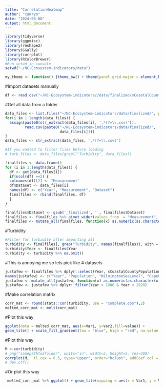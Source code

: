 ```yaml
---
title: "CorrelationHeatmap"
author: "camryn"
date: "2024-03-08"
output: html_document
---
```


```r
library(tidyverse)
library(ggpmisc)
library(reshape2)
library(GGally)
library(corrplot)
library(RColorBrewer)
#Run setwd in console
setwd("~/NC-Ecosystem-indicators/data")

my_theme <- function() {theme_bw() + theme(panel.grid.major = element_blank(), panel.grid.minor = element_blank(), plot.title = element_text(size=12, face= "bold", colour= "black"), axis.title.x = element_text(size=12, face="bold", colour = "black"), axis.title.y = element_text(size=12, face="bold", colour = "black"))}
```

#Import datasets manually
```r
df <- read.csv("~/NC-Ecosystem-indicators//data/finalized/sCoastalCountyPopulation1980JN.csv")
```

#Get all data from a folder
```r
data_files <- list.files("~/NC-Ecosystem-indicators/data/finalized/", pattern="*.csv")
for(i in 1:length(data_files)) { 
  assign(paste0(str_extract(data_files[i], '.*(?=\\.csv)')), 
         read.csv(paste0("~/NC-Ecosystem-indicators/data/finalized/",
                         data_files[i])))
}
data_files <- str_extract(data_files, '.*(?=\\.csv)')

#If you wanted to filter files before loading
# turb_files <- data_files[grepl("Turbidity", data_files)]

finalfiles <- data.frame()
for (i in 1:length(data_files)) {
  df <- get(data_files[i])
  if(ncol(df) ==2) {
  colnames(df)[2] <- "Measurement"
  df$Dataset <- data_files[i]
  names(df) <- c("Year", "Measurement", "Dataset")
  finalfiles <- rbind(finalfiles, df)
  }
}

finalfiles$Dataset <- gsub('_finalized', '', finalfiles$Dataset)
finalfiles <- finalfiles %>% pivot_wider(values_from  = "Measurement", names_from = "Dataset")
finalfiles <- mutate_all(finalfiles, function(x) as.numeric(as.character(x)))
```

#Turbidity
```r
#Filter for turbidity after importing all
turbidity <- finalfiles[, grep("Turbidity", names(finalfiles)), with = FALSE]
turbidity$Year <- finalfiles$Year
turbidity <- turbidity %>% na.omit()
```

#This is annoying me so lets pick like 4 datasets
```r
justafew <- finalfiles %>% dplyr::select(Year, sCoastalCountyPopulation1980JN, p1935WilmingtonSeaLevelRiseCB, c1974CapeFear_TNloadingNH, B1972FinfishCommCatchLS)
names(justafew) <- c("Year", "Population", "WilmingtonSeaLevel", "CapeFearLoading", "FinfishCatch")
justafew <- mutate_all(justafew, function(x) as.numeric(as.character(x)))
justafew <- justafew %>% dplyr::filter(Year > 1980 & Year < 2020)
```

#Make correlation matrix
```r
corr_mat <- round(stats::cor(turbidity, use = "complete.obs"),2) 
melted_corr_mat <- melt(corr_mat)
```

#Plot this way
```r
ggplot(data = melted_corr_mat, aes(x=Var1, y=Var2,fill=value)) +
geom_tile() + scale_fill_gradient(low = "blue", high = "red", na.value = NA) + my_theme() + theme(axis.text.x = element_text(angle = 90, vjust = 0.5, hjust=1)) + labs(title = "Pairwise Correlations", x = "Correlate", y = "Variable", fill = "Coefficient")
```

#Plot this way
```r
M <-cor(turbidity)
# png("somepathtoafolder", units="in", width=5, height=5, res=300)
corrplot(M,  tl.cex = 0.5, type="upper", order="hclust", addCoef.col = 1, number.cex = 0.5, col=brewer.pal(n=8, name="RdYlBu"), title= "Indicators Pairwise Correlations", mar=c(0,0,1,0)) 
# dev.off()
```

#Or plot this way
```r
 melted_corr_mat %>% ggplot() + geom_tile(mapping = aes(x = Var1, y = Var2, fill = value), size = 1, width = 0.9, height = 0.9) + geom_text(aes(x = Var1, y = Var2, label= signif(value, digits = 2))) + scale_fill_distiller(palette = "RdBu", limits = c(-1, 1))  + labs(title = "Pairwise Correlations", x = "Correlate", y = "Correlate", fill = "Correlation Coefficient", color = "Significance") + my_theme() + theme(axis.text.x = element_text(angle = 90, vjust = 0.5, hjust=1))
```



